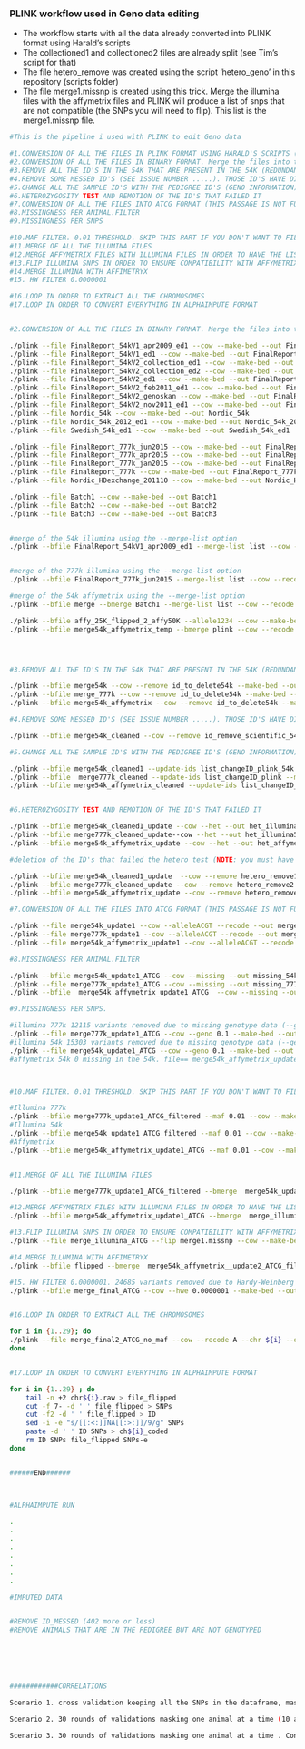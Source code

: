 ### PLINK workflow used in Geno data editing

* The workflow starts with all the data already converted into PLINK format using Harald's scripts
* The collectioned1 and collectioned2 files are already split (see Tim's script for that)
* The file hetero_remove was created using the script 'hetero_geno' in this repository (scripts folder)
* The file  merge1.missnp is created using this trick. Merge the illumina files with the affymetrix files and PLINK will produce a list of snps that are not compatible (the SNPs you will need to flip). This list is the  merge1.missnp file.

```bash
#This is the pipeline i used with PLINK to edit Geno data

#1.CONVERSION OF ALL THE FILES IN PLINK FORMAT USING HARALD'S SCRIPTS (.....)
#2.CONVERSION OF ALL THE FILES IN BINARY FORMAT. Merge the files into three groups: one for 777k , one for 54k illumina and one for the 54k affymetrix.
#3.REMOVE ALL THE ID'S IN THE 54K THAT ARE PRESENT IN THE 54K (REDUNDANT INFORMATION) AND ALL THE DOUBLE ID'S.
#4.REMOVE SOME MESSED ID'S (SEE ISSUE NUMBER .....). THOSE ID'S HAVE DIFFERENT SAMPLE ID BUT SAME ID. WE MUST DELETE THEM.
#5.CHANGE ALL THE SAMPLE ID'S WITH THE PEDIGREE ID'S (GENO INFORMATION)
#6.HETEROZYGOSITY TEST AND REMOTION OF THE ID'S THAT FAILED IT
#7.CONVERSION OF ALL THE FILES INTO ATCG FORMAT (THIS PASSAGE IS NOT FUNDAMENTAL)
#8.MISSINGNESS PER ANIMAL.FILTER 
#9.MISSINGNESS PER SNPS

#10.MAF FILTER. 0.01 THRESHOLD. SKIP THIS PART IF YOU DON'T WANT TO FILTER FOR MAF. I DIDN'T FILETER FOR IT (FOLLOWING YOUR INSTRUCTIONS)
#11.MERGE OF ALL THE ILLUMINA FILES
#12.MERGE AFFYMETRIX FILES WITH ILLUMINA FILES IN ORDER TO HAVE THE LIST OF THE SNPS TO FLIP
#13.FLIP ILLUMINA SNPS IN ORDER TO ENSURE COMPATIBILITY WITH AFFYMETRIX
#14.MERGE ILLUMINA WITH AFFIMETRYX
#15. HW FILTER 0.0000001 

#16.LOOP IN ORDER TO EXTRACT ALL THE CHROMOSOMES
#17.LOOP IN ORDER TO CONVERT EVERYTHING IN ALPHAIMPUTE FORMAT


#2.CONVERSION OF ALL THE FILES IN BINARY FORMAT. Merge the files into two groups: one for 777k , one for 54k illumina and one for the 54k affymetrix. Note: you can do this with a single comand line using the --merge-list  option in plink. I did't use it because i wanted to check each merge individually.

./plink --file FinalReport_54kV1_apr2009_ed1 --cow --make-bed --out FinalReport_54kV1_apr2009_ed1
./plink --file FinalReport_54kV1_ed1 --cow --make-bed --out FinalReport_54kV1_ed1
./plink --file FinalReport_54kV2_collection_ed1 --cow --make-bed --out FinalReport_54kV2_collection_ed1
./plink --file FinalReport_54kV2_collection_ed2 --cow --make-bed --out FinalReport_54kV2_collection_ed2
./plink --file FinalReport_54kV2_ed1 --cow --make-bed --out FinalReport_54kV2_ed1
./plink --file FinalReport_54kV2_feb2011_ed1 --cow --make-bed --out FinalReport_54kV2_feb2011_ed1
./plink --file FinalReport_54kV2_genoskan --cow --make-bed --out FinalReport_54kV2_genoskan
./plink --file FinalReport_54kV2_nov2011_ed1 --cow --make-bed --out FinalReport_54kV2_nov2011_ed1
./plink --file Nordic_54k --cow --make-bed --out Nordic_54k
./plink --file Nordic_54k_2012_ed1 --cow --make-bed --out Nordic_54k_2012_ed1
./plink --file Swedish_54k_ed1 --cow --make-bed --out Swedish_54k_ed1

./plink --file FinalReport_777k_jun2015 --cow --make-bed --out FinalReport_777k_jun2015
./plink --file FinalReport_777k_apr2015 --cow --make-bed --out FinalReport_777k_apr2015
./plink --file FinalReport_777k_jan2015 --cow --make-bed --out FinalReport_777k_jan2015
./plink --file FinalReport_777k --cow --make-bed --out FinalReport_777k
./plink --file Nordic_HDexchange_201110 --cow --make-bed --out Nordic_HDexchange_201110

./plink --file Batch1 --cow --make-bed --out Batch1
./plink --file Batch2 --cow --make-bed --out Batch2
./plink --file Batch3 --cow --make-bed --out Batch3


#merge of the 54k illumina using the --merge-list option
./plink --bfile FinalReport_54kV1_apr2009_ed1 --merge-list list --cow --recode --out merge_54k


#merge of the 777k illumina using the --merge-list option
./plink --bfile FinalReport_777k_jun2015 --merge-list list --cow --recode --out merge_777k

#merge of the 54k affymetrix using the --merge-list option
./plink --bfile merge --bmerge Batch1 --merge-list list --cow --recode --out merge54k_affymetrix_temp

./plink --bfile affy_25K_flipped_2_affy50K --allele1234 --cow --make-bed
./plink --bfile merge54k_affymetrix_temp --bmerge plink --cow --recode --out merge54k_affymetrix




#3.REMOVE ALL THE ID'S IN THE 54K THAT ARE PRESENT IN THE 54K (REDUNDANT INFORMATION) AND ALL THE DOUBLE ID'S.

./plink --bfile merge54k --cow --remove id_to_delete54k --make-bed --out merge54k_cleaned
./plink --bfile merge_777k --cow --remove id_to_delete54k --make-bed --out merge777k_cleaned
./plink --bfile merge54k_affymetrix --cow --remove id_to_delete54k --make-bed --out merge54k_affymetrix_cleaned

#4.REMOVE SOME MESSED ID'S (SEE ISSUE NUMBER .....). THOSE ID'S HAVE DIFFERENT SAMPLE ID BUT SAME ID. WE MUST DELETE THEM.

./plink --bfile merge54k_cleaned --cow --remove id_remove_scientific_54k --make-bed --out merge54k_cleaned1

#5.CHANGE ALL THE SAMPLE ID'S WITH THE PEDIGREE ID'S (GENO INFORMATION)

./plink --bfile merge54k_cleaned1 --update-ids list_changeID_plink_54k --make-bed --cow --out merge54k_cleaned1_update
./plink --bfile  merge777k_cleaned --update-ids list_changeID_plink --make-bed --cow --out  merge777k_cleaned_update
./plink --bfile merge54k_affymetrix_cleaned --update-ids list_changeID_plink --make-bed --cow --out merge54k_affymetrix_update


#6.HETEROZYGOSITY TEST AND REMOTION OF THE ID'S THAT FAILED IT

./plink --bfile merge54k_cleaned1_update --cow --het --out het_illumina54k
./plink --bfile merge777k_cleaned_update--cow --het --out het_illumina54k
./plink --bfile merge54k_affymetrix_update --cow --het --out het_affymetrix

#deletion of the ID's that failed the hetero test (NOTE: you must have one hetero_remove for each array). The R script that produce the file is called hetero_geno.R. You need to run it for each array you have.

./plink --bfile merge54k_cleaned1_update  --cow --remove hetero_remove1 --make-bed --out merge54k_update1
./plink --bfile merge777k_cleaned_update --cow --remove hetero_remove2 --make-bed --out merge777k_update1
./plink --bfile merge54k_affymetrix_update --cow --remove hetero_remove3 --make-bed --out merge54k_affymetrix_update1

#7.CONVERSION OF ALL THE FILES INTO ATCG FORMAT (THIS PASSAGE IS NOT FUNDAMENTAL)

./plink --file merge54k_update1 --cow --alleleACGT --recode --out merge54k_update1_ATCG
./plink --file merge777k_update1 --cow --alleleACGT --recode --out merge777k_update1_ATCG
./plink --file merge54k_affymetrix_update1 --cow --alleleACGT --recode --out merge54k_affymetrix_update1_ATCG

#8.MISSINGNESS PER ANIMAL.FILTER 

./plink --bfile merge54k_update1_ATCG --cow --missing --out missing_54k
./plink --file merge777k_update1_ATCG --cow --missing --out missing_777k
./plink --bfile  merge54k_affymetrix_update1_ATCG  --cow --missing --out missing_54k_affy #don't filter this since there are low density genotyped animals (3k)

#9.MISSINGNESS PER SNPS.

#illumina 777k 12115 variants removed due to missing genotype data (--geno)
./plink --file merge777k_update1_ATCG --cow --geno 0.1 --make-bed --out merge777k_update1_ATCG_filtered
#illumina 54k 15303 variants removed due to missing genotype data (--geno)
./plink --file merge54k_update1_ATCG --cow --geno 0.1 --make-bed --out merge54k_update1_ATCG_filtered
#affymetrix 54k 0 missing in the 54k. file== merge54k_affymetrix_update1_ATCG



#10.MAF FILTER. 0.01 THRESHOLD. SKIP THIS PART IF YOU DON'T WANT TO FILTER FOR MAF. I DIDN'T FILTER FOR IT (FOLLOWING YOUR INSTRUCTIONS).

#Illumina 777k
./plink --bfile merge777k_update1_ATCG_filtered --maf 0.01 --cow --make-bed --out merge777k_update1_ATCG_filtered1
#Illumina 54k
./plink --bfile merge54k_update1_ATCG_filtered --maf 0.01 --cow --make-bed --out merge54k_update1_ATCG_filtered1
#Affymetrix
./plink --bfile merge54k_affymetrix_update1_ATCG --maf 0.01 --cow --make-bed --out merge54k_affymetrix_update1_ATCG_filtered1


#11.MERGE OF ALL THE ILLUMINA FILES

./plink --bfile merge777k_update1_ATCG_filtered --bmerge  merge54k_update1_ATCG_filtered --cow --recode --out merge_illumina_ATCG

#12.MERGE AFFYMETRIX FILES WITH ILLUMINA FILES IN ORDER TO HAVE THE LIST OF THE SNPS TO FLIP
./plink --bfile merge54k_affymetrix_update1_ATCG --bmerge  merge_illumina_ATCG --cow --recode --out merge1

#13.FLIP ILLUMINA SNPS IN ORDER TO ENSURE COMPATIBILITY WITH AFFYMETRIX
./plink --file merge_illumina_ATCG --flip merge1.missnp --cow --make-bed --out flipped

#14.MERGE ILLUMINA WITH AFFIMETRYX
./plink --bfile flipped --bmerge  merge54k_affymetrix__update2_ATCG_filtered1 --cow --recode --out merge_final_ATCG

#15. HW FILTER 0.0000001. 24685 variants removed due to Hardy-Weinberg exact test
./plink --bfile merge_final_ATCG --cow --hwe 0.0000001 --make-bed --out merge_final_ATCG_no_maf


#16.LOOP IN ORDER TO EXTRACT ALL THE CHROMOSOMES

for i in {1..29}; do
./plink --file merge_final2_ATCG_no_maf --cow --recode A --chr ${i} --out chr${i}
done


#17.LOOP IN ORDER TO CONVERT EVERYTHING IN ALPHAIMPUTE FORMAT

for i in {1..29} ; do
	tail -n +2 chr${i}.raw > file_flipped
	cut -f 7- -d ' ' file_flipped > SNPs
	cut -f2 -d ' ' file_flipped > ID
	sed -i -e "s/[[:<:]]NA[[:>:]]/9/g" SNPs
	paste -d ' ' ID SNPs > ch${i}_coded
	rm ID SNPs file_flipped SNPs-e
done


######END######



#ALPHAIMPUTE RUN

.
.
.
.
.
.
.
.

#IMPUTED DATA 


#REMOVE ID_MESSED (402 more or less)
#REMOVE ANIMALS THAT ARE IN THE PEDIGREE BUT ARE NOT GENOTYPED






############CORRELATIONS

Scenario 1. cross validation keeping all the SNPs in the dataframe, masking 100 animals and 20% of the snps for those animals…totally random with one condition: the snps must not have a low MAF. Overall correlations 0.98.

Scenario 2. 30 rounds of validations masking one animal at a time (10 animals for each array). Condition: the snps must not have a low MAF. Overall correlations 0.98.

Scenario 3. 30 rounds of validations masking one animal at a time . Condition: the snps must not have a low MAF.Condition2: I’m now masking animals that belongs only to the 6k snp chip . Overall correlations 0.90.
```

